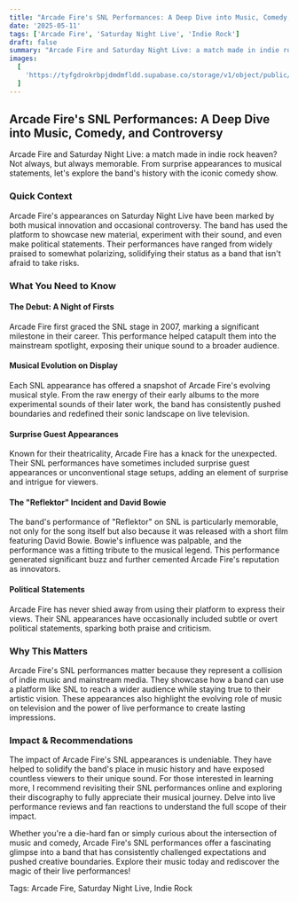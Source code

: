 ```yaml
---
title: "Arcade Fire's SNL Performances: A Deep Dive into Music, Comedy, and Controversy"
date: '2025-05-11'
tags: ['Arcade Fire', 'Saturday Night Live', 'Indie Rock']
draft: false
summary: "Arcade Fire and Saturday Night Live: a match made in indie rock heaven? Not always, but always memorable. From surprise appearances to musical statements, let's explore the band's history with the iconic comedy show."
images:
  [
    'https://tyfgdrokrbpjdmdmfldd.supabase.co/storage/v1/object/public/image/2025-05-11-12-04-26-441+02-00.jpg',
  ]
---
```


## Arcade Fire's SNL Performances: A Deep Dive into Music, Comedy, and Controversy

Arcade Fire and Saturday Night Live: a match made in indie rock heaven? Not always, but always memorable. From surprise appearances to musical statements, let's explore the band's history with the iconic comedy show.

### Quick Context

Arcade Fire's appearances on Saturday Night Live have been marked by both musical innovation and occasional controversy. The band has used the platform to showcase new material, experiment with their sound, and even make political statements. Their performances have ranged from widely praised to somewhat polarizing, solidifying their status as a band that isn't afraid to take risks.

### What You Need to Know

#### The Debut: A Night of Firsts

Arcade Fire first graced the SNL stage in 2007, marking a significant milestone in their career. This performance helped catapult them into the mainstream spotlight, exposing their unique sound to a broader audience.

#### Musical Evolution on Display

Each SNL appearance has offered a snapshot of Arcade Fire's evolving musical style. From the raw energy of their early albums to the more experimental sounds of their later work, the band has consistently pushed boundaries and redefined their sonic landscape on live television.

#### Surprise Guest Appearances

Known for their theatricality, Arcade Fire has a knack for the unexpected. Their SNL performances have sometimes included surprise guest appearances or unconventional stage setups, adding an element of surprise and intrigue for viewers.

#### The "Reflektor" Incident and David Bowie

The band's performance of "Reflektor" on SNL is particularly memorable, not only for the song itself but also because it was released with a short film featuring David Bowie. Bowie's influence was palpable, and the performance was a fitting tribute to the musical legend. This performance generated significant buzz and further cemented Arcade Fire's reputation as innovators.

#### Political Statements

Arcade Fire has never shied away from using their platform to express their views. Their SNL appearances have occasionally included subtle or overt political statements, sparking both praise and criticism.

### Why This Matters

Arcade Fire's SNL performances matter because they represent a collision of indie music and mainstream media. They showcase how a band can use a platform like SNL to reach a wider audience while staying true to their artistic vision. These appearances also highlight the evolving role of music on television and the power of live performance to create lasting impressions.

### Impact & Recommendations

The impact of Arcade Fire's SNL appearances is undeniable. They have helped to solidify the band's place in music history and have exposed countless viewers to their unique sound. For those interested in learning more, I recommend revisiting their SNL performances online and exploring their discography to fully appreciate their musical journey. Delve into live performance reviews and fan reactions to understand the full scope of their impact.

Whether you're a die-hard fan or simply curious about the intersection of music and comedy, Arcade Fire's SNL performances offer a fascinating glimpse into a band that has consistently challenged expectations and pushed creative boundaries. Explore their music today and rediscover the magic of their live performances!

Tags: Arcade Fire, Saturday Night Live, Indie Rock
